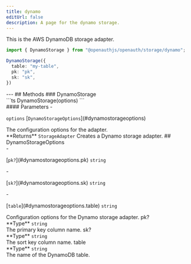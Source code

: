 ```yaml
---
title: dynamo
editUrl: false
description: A page for the dynamo storage.
---
```



<div class="tsdoc">
<Section type="about">
This is the AWS DynamoDB storage adapter.


```ts
import { DynamoStorage } from "@openauthjs/openauth/storage/dynamo";

DynamoStorage({
  table: "my-table",
  pk: "pk",
  sk: "sk",
})
```
</Section>
---
## Methods
### DynamoStorage
<Segment>
<Section type="signature">
```ts
DynamoStorage(options)
```
</Section>
<Section type="parameters">
#### Parameters
- <p><code class="key">options</code> [<code class="type">DynamoStorageOptions</code>](#dynamostorageoptions)</p>
The configuration options for the adapter.
</Section>
<InlineSection>
**Returns** <code class="type">StorageAdapter</code>
</InlineSection>
Creates a Dynamo storage adapter.
</Segment>
## DynamoStorageOptions
<Segment>
<Section type="parameters">
- <p>[<code class="key">pk?</code>](#dynamostorageoptions.pk) <code class="primitive">string</code></p>
- <p>[<code class="key">sk?</code>](#dynamostorageoptions.sk) <code class="primitive">string</code></p>
- <p>[<code class="key">table</code>](#dynamostorageoptions.table) <code class="primitive">string</code></p>
</Section>
Configuration options for the Dynamo storage adapter.
</Segment>
<NestedTitle id="dynamostorageoptions.pk" Tag="h4" parent="DynamoStorageOptions.">pk?</NestedTitle>
<Segment>
<Section type="parameters">
<InlineSection>
**Type** <code class="primitive">string</code>
</InlineSection>
</Section>
The primary key column name.
</Segment>
<NestedTitle id="dynamostorageoptions.sk" Tag="h4" parent="DynamoStorageOptions.">sk?</NestedTitle>
<Segment>
<Section type="parameters">
<InlineSection>
**Type** <code class="primitive">string</code>
</InlineSection>
</Section>
The sort key column name.
</Segment>
<NestedTitle id="dynamostorageoptions.table" Tag="h4" parent="DynamoStorageOptions.">table</NestedTitle>
<Segment>
<Section type="parameters">
<InlineSection>
**Type** <code class="primitive">string</code>
</InlineSection>
</Section>
The name of the DynamoDB table.
</Segment>
</div>